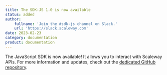 ```yaml
---
title: The SDK-JS 1.0 is now available
status: added
author:
    fullname: 'Join the #sdk-js channel on Slack.'
    url: 'https://slack.scaleway.com'
date: 2023-02-23
category: documentation
product: documentation
---
```


The JavaScript SDK is now available! It allows you to interact with Scaleway APIs. For more information and updates, check out the [dedicated GitHub repository](https://github.com/scaleway/scaleway-sdk-js).

